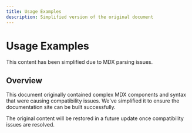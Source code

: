 ```yaml
---
title: Usage Examples
description: Simplified version of the original document
---
```


# Usage Examples

This content has been simplified due to MDX parsing issues.

## Overview

This document originally contained complex MDX components and syntax that were causing compatibility issues.
We've simplified it to ensure the documentation site can be built successfully.

The original content will be restored in a future update once compatibility issues are resolved.
